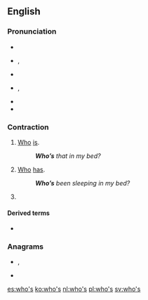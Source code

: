 ==English==

===Pronunciation===
* {{audio|en-us-who's.ogg|Audio (US)|lang=en}}
* {{enPR|ho͞oz}}, {{IPA|/huːz/|lang=en}}
* {{rhymes|uːz|lang=en}}
* {{enPR|hwo͞oz}}, {{IPA|/ʍuːz/|lang=en}}
* {{homophones|whose|lang=en}}
* {{rhymes|uːz|lang=en}}

===Contraction===
{{en-cont}}

# [[who|Who]] [[is]].
#: '''''Who’s''' that in my bed?''
# [[who|Who]] [[has]].
#: '''''Who’s''' been sleeping in my bed?''
# {{misspelling of|whose|lang=en}}

====Derived terms====
* {{l|en|who's who}}

===Anagrams===
* {{l|en|hows}}, {{l|en|how's}}
* {{l|en|show}}

[[es:who's]]
[[ko:who's]]
[[nl:who's]]
[[pl:who's]]
[[sv:who's]]
